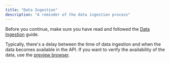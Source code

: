 ```yaml
---
title: "Data Ingestion"
description: "A reminder of the data ingestion process"
---
```


Before you continue, make sure you have read and followed the [Data Ingestion](/data-ingestion-guide) guide.

Typically, there's a delay between the time of data ingestion and when the data becomes available in the API. If you want to verify the availability of the data, use the [preview browser](https://demo.depict.ai).
